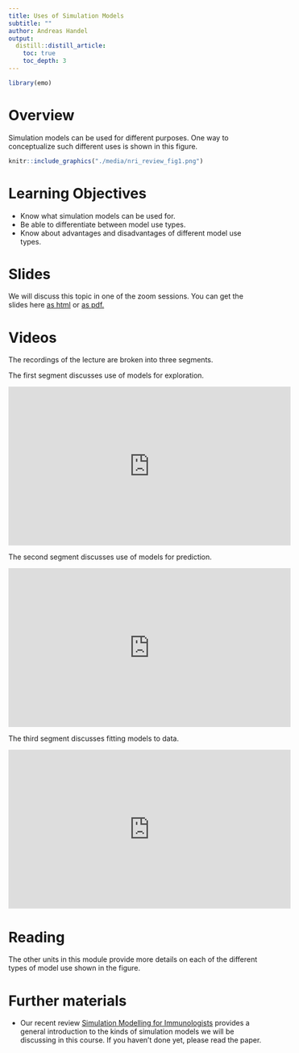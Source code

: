 ```yaml
---
title: Uses of Simulation Models
subtitle: ""
author: Andreas Handel
output:
  distill::distill_article:
    toc: true
    toc_depth: 3
---
```


```r
library(emo)
```


# Overview
Simulation models can be used for different purposes. One way to conceptualize such different uses is shown in this figure.

```r
knitr::include_graphics("./media/nri_review_fig1.png")
```

# Learning Objectives
* Know what simulation models can be used for.
* Be able to differentiate between model use types.
* Know about advantages and disadvantages of different model use types.


# Slides
We will discuss this topic in one of the zoom sessions. You can get the slides here [as html](./slides/Model_Uses_Slides.html) or [as pdf.](./slides/Model_Uses_Slides.pdf)

# Videos

The recordings of the lecture are broken into three segments. 

The first segment discusses use of models for exploration.

<p>
<iframe width="560" height="315" src="https://www.youtube.com/embed/ZASXPGfm_9M" frameborder="0" allow="accelerometer; autoplay; encrypted-media; gyroscope; picture-in-picture" allowfullscreen></iframe>
</p>


The second segment discusses use of models for prediction.

<p>
<iframe width="560" height="315" src="https://www.youtube.com/embed/PgSI29dqmRs" frameborder="0" allow="accelerometer; autoplay; encrypted-media; gyroscope; picture-in-picture" allowfullscreen></iframe>
</p>

The third segment discusses fitting models to data.

<p>
<iframe width="560" height="315" src="https://www.youtube.com/embed/1MSpAu8ZFXk" frameborder="0" allow="accelerometer; autoplay; encrypted-media; gyroscope; picture-in-picture" allowfullscreen></iframe>
</p>



# Reading


The other units in this module provide more details on each of the different types of model use shown in the figure.


# Further materials

* Our recent review [Simulation Modelling for Immunologists](https://handelgroup.uga.edu/publication/2020-handel-natrevimm/) provides a general introduction to the kinds of simulation models we will be discussing in this course. If you haven't done yet, please read the paper. 

